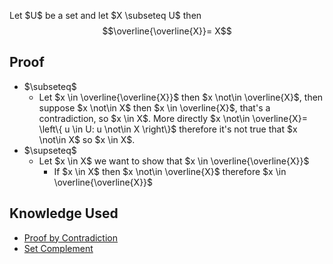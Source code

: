 Let $U$ be a set and let $X \subseteq U$ then 
\[
	\overline{\overline{X}}= X
\]

== Proof ==
* $\subseteq$
** Let $x \in \overline{\overline{X}}$ then $x \not\in \overline{X}$, then suppose $x \not\in X$ then $x \in \overline{X}$, that's a contradiction, so $x \in X$. More directly $x \not\in \overline{X}= \left\{ u \in U: u \not\in X \right\}$ therefore it's not true that $x \not\in X$ so $x \in X$.
* $\supseteq$
** Let $x \in X$ we want to show that $x \in \overline{\overline{X}}$ 
*** If $x \in X$ then $x \not\in \overline{X}$ therefore $x \in \overline{\overline{X}}$

== Knowledge Used ==

* [[Proof by Contradiction]]
* [[Set Complement]]
{{Knowledge Metadata|Set Theory|Lemma}}
